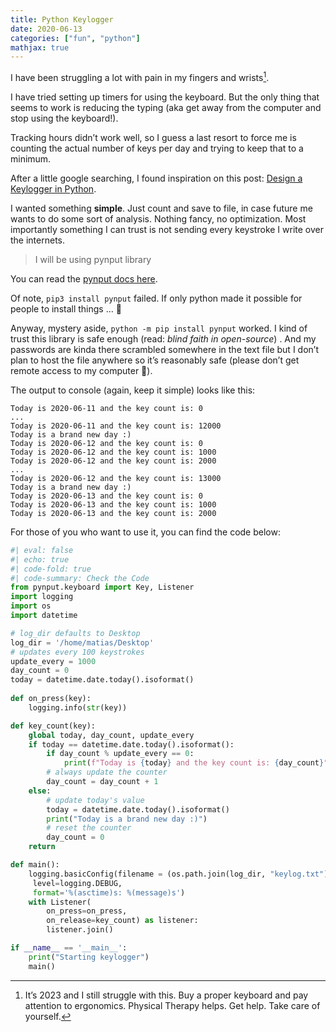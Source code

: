 ```yaml
---
title: Python Keylogger 
date: 2020-06-13
categories: ["fun", "python"]
mathjax: true
---
```


I have been struggling a lot with pain in my fingers and wrists[^longtime].

[^longtime]: It's 2023 and I still struggle with this. Buy a proper keyboard and pay attention to ergonomics. Physical Therapy helps. Get help. Take care of yourself.

I have tried setting up timers for using the keyboard. 
But the only thing that seems to work is reducing the typing (aka get away from the computer and stop using the keyboard!).

Tracking hours didn't work well, so I guess a last resort to force me is counting the actual number of keys per day and trying to keep that to a minimum.

After a little google searching, I found inspiration on this post: [Design a Keylogger in Python](https://www.tutorialspoint.com/design-a-keylogger-in-python). 

I wanted something **simple**. Just count and save to file, in case future me wants to do some sort of analysis. Nothing fancy, no optimization. Most importantly something I can trust is not sending every keystroke I write over the internets.

> I will be using pynput library

You can read the [pynput docs here](https://pynput.readthedocs.io/en/latest/keyboard.html).

Of note, `pip3 install pynput` failed. If only python made it possible for people to install things ... 🤷

Anyway, mystery aside, `python -m pip install pynput` worked. I kind of trust this library is safe enough (read: *blind faith in open-source*) . And my passwords are kinda there scrambled somewhere in the text file but I don't plan to host the file anywhere so it's reasonably safe (please don't get remote access to my computer 🙏).

The output to console (again, keep it simple) looks like this:

```
Today is 2020-06-11 and the key count is: 0
...
Today is 2020-06-11 and the key count is: 12000
Today is a brand new day :)
Today is 2020-06-12 and the key count is: 0
Today is 2020-06-12 and the key count is: 1000
Today is 2020-06-12 and the key count is: 2000
...
Today is 2020-06-12 and the key count is: 13000
Today is a brand new day :)
Today is 2020-06-13 and the key count is: 0
Today is 2020-06-13 and the key count is: 1000
Today is 2020-06-13 and the key count is: 2000
```

For those of you who want to use it, you can find the code below:

```python
#| eval: false
#| echo: true
#| code-fold: true
#| code-summary: Check the Code 
from pynput.keyboard import Key, Listener
import logging
import os
import datetime

# log_dir defaults to Desktop
log_dir = '/home/matias/Desktop'
# updates every 100 keystrokes
update_every = 1000
day_count = 0
today = datetime.date.today().isoformat()
   
def on_press(key):
	logging.info(str(key))

def key_count(key):
	global today, day_count, update_every
	if today == datetime.date.today().isoformat():
		if day_count % update_every == 0:
			print(f"Today is {today} and the key count is: {day_count}")
		# always update the counter
		day_count = day_count + 1
	else:
		# update today's value
		today = datetime.date.today().isoformat()
		print("Today is a brand new day :)")
		# reset the counter
		day_count = 0
	return

def main():
	logging.basicConfig(filename = (os.path.join(log_dir, "keylog.txt")),
	 level=logging.DEBUG,
	 format='%(asctime)s: %(message)s')
	with Listener(
		on_press=on_press,
		on_release=key_count) as listener:
		listener.join()

if __name__ == '__main__':
	print("Starting keylogger")
	main()

```

